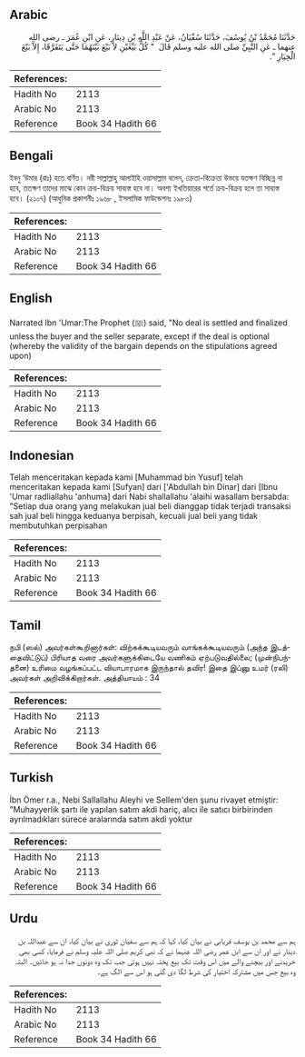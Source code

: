## Arabic


<div dir="rtl" lang="ar" style={{fontSize:'larger',backgroundColor:'#f8f9fa',padding:20}}>
حَدَّثَنَا مُحَمَّدُ بْنُ يُوسُفَ، حَدَّثَنَا سُفْيَانُ، عَنْ عَبْدِ اللَّهِ بْنِ دِينَارٍ، عَنِ ابْنِ عُمَرَ ـ رضى الله عنهما ـ عَنِ النَّبِيِّ صلى الله عليه وسلم قَالَ ‏ "‏ كُلُّ بَيِّعَيْنِ لاَ بَيْعَ بَيْنَهُمَا حَتَّى يَتَفَرَّقَا، إِلاَّ بَيْعَ الْخِيَارِ ‏"‏‏.‏
</div>
<div style={{backgroundColor:'#f8f9fa',padding:20, marginBottom: 10}}><table> <thead> <tr> <th>References:</th> <th></th> </tr> </thead> <tbody><tr><td>Hadith No</td><td>2113</td></tr><tr><td>Arabic No</td><td>2113</td></tr><tr><td>Reference</td><td>Book 34 Hadith 66</td></tr></tbody></table></div>

## Bengali


<div dir="ltr" lang="bn" style={{fontSize:'larger',backgroundColor:'#f8f9fa',padding:20}}>
ইবনু ‘উমার (রাঃ) হতে বর্ণিত। নবী সাল্লাল্লাহু আলাইহি ওয়াসাল্লাম বলেন, ক্রেতা-বিক্রেতা উভয়ে যতক্ষণ বিচ্ছিন্ন না হবে, ততক্ষণ তাদের মাঝে কোন ক্রয়-বিক্রয় সাব্যস্ত হবে না। অবশ্য ইখতিয়ারের শর্তে ক্রয়-বিক্রয় হলে তা সাব্যস্ত হবে। (২১০৭) (আধুনিক প্রকাশনীঃ ১৯৬৮ , ইসলামিক ফাউন্ডেশনঃ ১৯৮৩)
</div>
<div style={{backgroundColor:'#f8f9fa',padding:20, marginBottom: 10}}><table> <thead> <tr> <th>References:</th> <th></th> </tr> </thead> <tbody><tr><td>Hadith No</td><td>2113</td></tr><tr><td>Arabic No</td><td>2113</td></tr><tr><td>Reference</td><td>Book 34 Hadith 66</td></tr></tbody></table></div>

## English


<div dir="ltr" lang="en" style={{fontSize:'larger',backgroundColor:'#f8f9fa',padding:20}}>
Narrated Ibn 'Umar:The Prophet (ﷺ) said, "No deal is settled and finalized unless the buyer and the seller separate, except if the deal is optional (whereby the validity of the bargain depends on the stipulations agreed upon)
</div>
<div style={{backgroundColor:'#f8f9fa',padding:20, marginBottom: 10}}><table> <thead> <tr> <th>References:</th> <th></th> </tr> </thead> <tbody><tr><td>Hadith No</td><td>2113</td></tr><tr><td>Arabic No</td><td>2113</td></tr><tr><td>Reference</td><td>Book 34 Hadith 66</td></tr></tbody></table></div>

## Indonesian


<div dir="ltr" lang="id" style={{fontSize:'larger',backgroundColor:'#f8f9fa',padding:20}}>
Telah menceritakan kepada kami [Muhammad bin Yusuf] telah menceritakan kepada kami [Sufyan] dari ['Abdullah bin Dinar] dari [Ibnu 'Umar radliallahu 'anhuma] dari Nabi shallallahu 'alaihi wasallam bersabda: "Setiap dua orang yang melakukan jual beli dianggap tidak terjadi transaksi sah jual beli hingga keduanya berpisah, kecuali jual beli yang tidak membutuhkan perpisahan
</div>
<div style={{backgroundColor:'#f8f9fa',padding:20, marginBottom: 10}}><table> <thead> <tr> <th>References:</th> <th></th> </tr> </thead> <tbody><tr><td>Hadith No</td><td>2113</td></tr><tr><td>Arabic No</td><td>2113</td></tr><tr><td>Reference</td><td>Book 34 Hadith 66</td></tr></tbody></table></div>

## Tamil


<div dir="ltr" lang="ta" style={{fontSize:'larger',backgroundColor:'#f8f9fa',padding:20}}>
நபி (ஸல்) அவர்கள்கூறினார்கள்: விற்கக்கூடியவரும் வாங்கக்கூடியவரும் (அந்த இடத்தைவிட்டுப்) பிரியாத வரை அவர்களுக்கிடையே வணிகம் ஏற்படுவதில்லை; (முன்நிபந்தனை) உரிமை வழங்கப்பட்ட வியாபாரமாக இருந்தால் தவிர! இதை இப்னு உமர் (ரலி) அவர்கள் அறிவிக்கிறார்கள். அத்தியாயம் : 34
</div>
<div style={{backgroundColor:'#f8f9fa',padding:20, marginBottom: 10}}><table> <thead> <tr> <th>References:</th> <th></th> </tr> </thead> <tbody><tr><td>Hadith No</td><td>2113</td></tr><tr><td>Arabic No</td><td>2113</td></tr><tr><td>Reference</td><td>Book 34 Hadith 66</td></tr></tbody></table></div>

## Turkish


<div dir="ltr" lang="tr" style={{fontSize:'larger',backgroundColor:'#f8f9fa',padding:20}}>
İbn Ömer r.a., Nebi Sallallahu Aleyhi ve Sellem'den şunu rivayet etmiştir: "Muhayyerlik şartı ile yapılan satım akdi hariç, alıcı ile satıcı birbirinden ayrılmadıkları sürece aralarında satım akdi yoktur
</div>
<div style={{backgroundColor:'#f8f9fa',padding:20, marginBottom: 10}}><table> <thead> <tr> <th>References:</th> <th></th> </tr> </thead> <tbody><tr><td>Hadith No</td><td>2113</td></tr><tr><td>Arabic No</td><td>2113</td></tr><tr><td>Reference</td><td>Book 34 Hadith 66</td></tr></tbody></table></div>

## Urdu


<div dir="rtl" lang="ur" style={{fontSize:'larger',backgroundColor:'#f8f9fa',padding:20}}>
ہم سے محمد بن یوسف فریابی نے بیان کیا، کہا کہ ہم سے سفیان ثوری نے بیان کیا، ان سے عبداللہ بن دینار نے اور ان سے ابن عمر رضی اللہ عنہما نے کہ نبی کریم صلی اللہ علیہ وسلم نے فرمایا، کسی بھی خریدنے اور بیچنے والے میں اس وقت تک بیع پختہ نہیں ہوتی جب تک وہ دونوں جدا نہ ہو جائیں۔ البتہ وہ بیع جس میں مشترکہ اختیار کی شرط لگا دی گئی ہو اس سے الگ ہے۔
</div>
<div style={{backgroundColor:'#f8f9fa',padding:20, marginBottom: 10}}><table> <thead> <tr> <th>References:</th> <th></th> </tr> </thead> <tbody><tr><td>Hadith No</td><td>2113</td></tr><tr><td>Arabic No</td><td>2113</td></tr><tr><td>Reference</td><td>Book 34 Hadith 66</td></tr></tbody></table></div>
